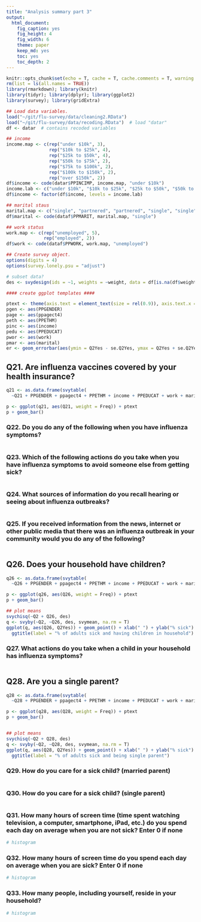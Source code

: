 ```yaml
---
title: "Analysis summary part 3"
output: 
  html_document:
    fig_caption: yes
    fig_height: 4
    fig_width: 6
    theme: paper
    keep_md: yes
    toc: yes
    toc_depth: 2
---
```


```r
knitr::opts_chunk$set(echo = T, cache = T, cache.comments = T, warning = F, message = F, tidy = T, size = "small")
rm(list = ls(all.names = TRUE))
library(rmarkdown); library(knitr)
library(tidyr); library(dplyr); library(ggplot2)
library(survey); library(gridExtra)
```

```r
## Load data variables.
load("~/git/flu-survey/data/cleaning2.RData")
load("~/git/flu-survey/data/recoding.RData")  # load "datar"
df <- datar  # contains recoded variables
```

```r
## income
income.map <- c(rep("under $10k", 3),
                rep("$10k to $25k", 4),
                rep("$25k to $50k", 4),
                rep("$50k to $75k", 2),
                rep("$75k to $100k", 2),
                rep("$100k to $150k", 2),
                rep("over $150k", 2))
df$income <- code(datar$PPINCIMP, income.map, "under $10k")
income.lab <- c("under $10k", "$10k to $25k", "$25k to $50k", "$50k to $75k", "$75k to $100k", "$100k to $150k", "over $150k")
df$income <- factor(df$income, levels = income.lab)

## marital staus
marital.map <- c("single", "partnered", "partnered", "single", "single", "single")
df$marital <- code(dataf$PPMARIT, marital.map, "single")

## work status
work.map <- c(rep("unemployed", 5),
              rep("employed", 2))
df$work <- code(dataf$PPWORK, work.map, "unemployed")
```

```r
## Create survey object.
options(digits = 4)
options(survey.lonely.psu = "adjust")

# subset data?
des <- svydesign(ids = ~1, weights = ~weight, data = df[is.na(df$weight)==F, ])
```

```r
#### create ggplot templates ####

ptext <- theme(axis.text = element_text(size = rel(0.9)), axis.text.x = element_text(angle = 45, hjust = 1))
pgen <- aes(PPGENDER)
page <- aes(ppagect4)
peth <- aes(PPETHM)
pinc <- aes(income)
pedu <- aes(PPEDUCAT)
pwor <- aes(work)
pmar <- aes(marital)
er <- geom_errorbar(aes(ymin = Q2Yes - se.Q2Yes, ymax = Q2Yes + se.Q2Yes), width = .25)
```



## Q21. Are influenza vaccines covered by your health insurance?

```r

q21 <- as.data.frame(svytable(
  ~Q21 + PPGENDER + ppagect4 + PPETHM + income + PPEDUCAT + work + marital, des, round = T))

p <- ggplot(q21, aes(Q21, weight = Freq)) + ptext
p + geom_bar()

```

### Q22. Do you do any of the following when you have influenza symptoms?
```r

```

### Q23. Which of the following actions do you take when you have influenza symptoms to avoid someone else from getting sick?
```r

```

### Q24. What sources of information do you recall hearing or seeing about influenza outbreaks?
```r

```

### Q25. If you received information from the news, internet or other public media that there was an influenza outbreak in your community would you do any of the following?
```r

```

## Q26. Does your household have children?

```r
q26 <- as.data.frame(svytable(
  ~Q26 + PPGENDER + ppagect4 + PPETHM + income + PPEDUCAT + work + marital, des, round = T))

p <- ggplot(q26, aes(Q26, weight = Freq)) + ptext
p + geom_bar()

## plot means
svychisq(~Q2 + Q26, des)
q <- svyby(~Q2, ~Q26, des, svymean, na.rm = T)
ggplot(q, aes(Q26, Q2Yes)) + geom_point() + xlab(" ") + ylab("% sick") + er +
  ggtitle(label = "% of adults sick and having children in household") 
```

### Q27. What actions do you take when a child in your household has influenza symptoms?
```r

```

## Q28. Are you a single parent?

```r
q28 <- as.data.frame(svytable(
  ~Q28 + PPGENDER + ppagect4 + PPETHM + income + PPEDUCAT + work + marital, des, round = T))

p <- ggplot(q28, aes(Q28, weight = Freq)) + ptext
p + geom_bar()


## plot means
svychisq(~Q2 + Q28, des)
q <- svyby(~Q2, ~Q28, des, svymean, na.rm = T)
ggplot(q, aes(Q28, Q2Yes)) + geom_point() + xlab(" ") + ylab("% sick") + er +
  ggtitle(label = "% of adults sick and being single parent") 

```

### Q29. How do you care for a sick child? (married parent)
```r

```

### Q30. How do you care for a sick child? (single parent)
```r

```

### Q31. How many hours of screen time (time spent watching television, a computer, smartphone, iPad, etc.) do you spend each day on average when you are not sick? Enter 0 if none

```r
# histogram


```

### Q32. How many hours of screen time do you spend each day on average when you are sick? Enter 0 if none

```r
# histogram


```

### Q33. How many people, including yourself, reside in your household?

```r
# histogram


```

